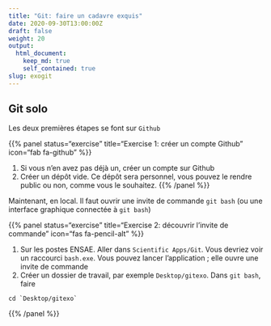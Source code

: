 ```yaml
---
title: "Git: faire un cadavre exquis"
date: 2020-09-30T13:00:00Z
draft: false
weight: 20
output: 
  html_document:
    keep_md: true
    self_contained: true
slug: exogit
---
```


<!--- Inspirations
https://github.com/corent01/03-Swartz/blob/master/Parcours/01-La-prairie/git/exercice-git-cadavre-exquis.md
https://github.com/simplonco/cadavre-request
------>

## Git solo

Les deux premières étapes se font sur `Github`


{{% panel status="exercise" title="Exercise 1: créer un compte Github" icon="fab fa-github" %}}

1. Si vous n'en avez pas déjà un, créer un compte sur Github
2. Créer un dépôt vide. Ce dépôt sera personnel, vous pouvez le rendre public
ou non, comme vous le souhaitez.
{{% /panel %}}

Maintenant, en local. Il faut ouvrir une invite de commande `git bash` (ou une
interface graphique connectée à `git bash`)

{{% panel status="exercise" title="Exercise 2: découvrir l'invite de commande" icon="fas fa-pencil-alt" %}}

1. Sur les postes ENSAE. Aller dans `Scientific Apps/Git`. Vous devriez voir
un raccourci `bash.exe`. Vous pouvez lancer l'application ; elle ouvre une 
invite de commande
2. Créer un dossier de travail, par exemple `Desktop/gitexo`. Dans `git bash`,
faire 

```shell
cd `Desktop/gitexo`
```

{{% /panel %}}


